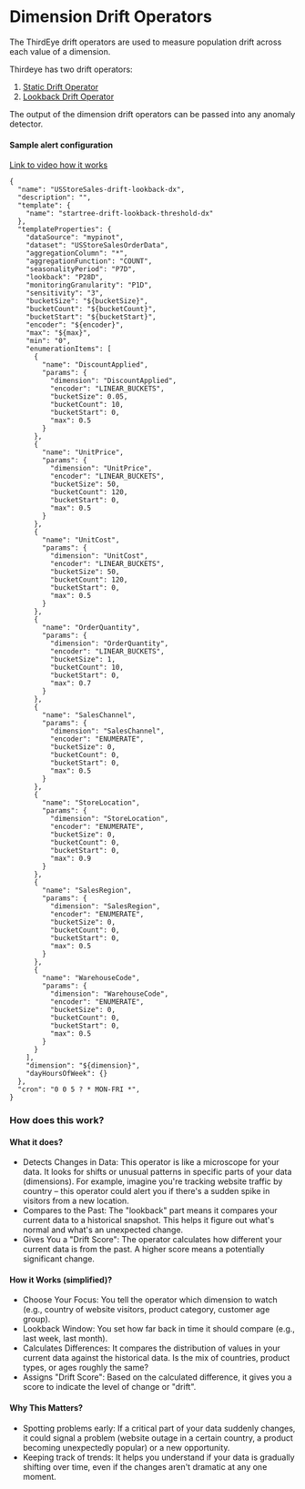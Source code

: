 # Dimension Drift Operators

The ThirdEye drift operators are used to measure population drift across each value of a dimension.

Thirdeye has two drift operators: 
1. [Static Drift Operator](dimension-drift/static-drift-operator.md)
2. [Lookback Drift Operator](dimension-drift/lookback-drift-operator.md)

The output of the dimension drift operators can be passed into any anomaly detector.


#### Sample alert configuration

[Link to video how it works](https://drive.google.com/file/d/1lyJWop0K6UHkl39JRbIXgWJgYMiUVDRD/view?usp=sharing)

```
{
  "name": "USStoreSales-drift-lookback-dx",
  "description": "",
  "template": {
    "name": "startree-drift-lookback-threshold-dx"
  },
  "templateProperties": {
    "dataSource": "mypinot",
    "dataset": "USStoreSalesOrderData",
    "aggregationColumn": "*",
    "aggregationFunction": "COUNT",
    "seasonalityPeriod": "P7D",
    "lookback": "P28D",
    "monitoringGranularity": "P1D",
    "sensitivity": "3",
    "bucketSize": "${bucketSize}",
    "bucketCount": "${bucketCount}",
    "bucketStart": "${bucketStart}",
    "encoder": "${encoder}",
    "max": "${max}",
    "min": "0",
    "enumerationItems": [
      {
        "name": "DiscountApplied",
        "params": {
          "dimension": "DiscountApplied",
          "encoder": "LINEAR_BUCKETS",
          "bucketSize": 0.05,
          "bucketCount": 10,
          "bucketStart": 0,
          "max": 0.5
        }
      },
      {
        "name": "UnitPrice",
        "params": {
          "dimension": "UnitPrice",
          "encoder": "LINEAR_BUCKETS",
          "bucketSize": 50,
          "bucketCount": 120,
          "bucketStart": 0,
          "max": 0.5
        }
      },
      {
        "name": "UnitCost",
        "params": {
          "dimension": "UnitCost",
          "encoder": "LINEAR_BUCKETS",
          "bucketSize": 50,
          "bucketCount": 120,
          "bucketStart": 0,
          "max": 0.5
        }
      },
      {
        "name": "OrderQuantity",
        "params": {
          "dimension": "OrderQuantity",
          "encoder": "LINEAR_BUCKETS",
          "bucketSize": 1,
          "bucketCount": 10,
          "bucketStart": 0,
          "max": 0.7
        }
      },
      {
        "name": "SalesChannel",
        "params": {
          "dimension": "SalesChannel",
          "encoder": "ENUMERATE",
          "bucketSize": 0,
          "bucketCount": 0,
          "bucketStart": 0,
          "max": 0.5
        }
      },
      {
        "name": "StoreLocation",
        "params": {
          "dimension": "StoreLocation",
          "encoder": "ENUMERATE",
          "bucketSize": 0,
          "bucketCount": 0,
          "bucketStart": 0,
          "max": 0.9
        }
      },
      {
        "name": "SalesRegion",
        "params": {
          "dimension": "SalesRegion",
          "encoder": "ENUMERATE",
          "bucketSize": 0,
          "bucketCount": 0,
          "bucketStart": 0,
          "max": 0.5
        }
      },
      {
        "name": "WarehouseCode",
        "params": {
          "dimension": "WarehouseCode",
          "encoder": "ENUMERATE",
          "bucketSize": 0,
          "bucketCount": 0,
          "bucketStart": 0,
          "max": 0.5
        }
      }
    ],
    "dimension": "${dimension}",
    "dayHoursOfWeek": {}
  },
  "cron": "0 0 5 ? * MON-FRI *",
}
```
### How does this work?

#### What it does?
- Detects Changes in Data: This operator is like a microscope for your data. It looks for shifts or unusual patterns in specific parts of your data (dimensions). For example, imagine you're tracking website traffic by country – this operator could alert you if there's a sudden spike in visitors from a new location.
- Compares to the Past: The "lookback" part means it compares your current data to a historical snapshot. This helps it figure out what's normal and what's an unexpected change.
- Gives You a "Drift Score": The operator calculates how different your current data is from the past. A higher score means a potentially significant change.

#### How it Works (simplified)?
- Choose Your Focus: You tell the operator which dimension to watch (e.g., country of website visitors, product category, customer age group).
- Lookback Window: You set how far back in time it should compare (e.g., last week, last month).
- Calculates Differences: It compares the distribution of values in your current data against the historical data. Is the mix of countries, product types, or ages roughly the same?
- Assigns "Drift Score": Based on the calculated difference, it gives you a score to indicate the level of change or "drift".

#### Why This Matters?
- Spotting problems early: If a critical part of your data suddenly changes, it could signal a problem (website outage in a certain country, a product becoming unexpectedly popular) or a new opportunity.
- Keeping track of trends: It helps you understand if your data is gradually shifting over time, even if the changes aren't dramatic at any one moment.
